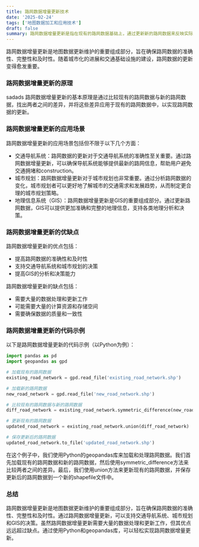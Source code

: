 ```yaml
---
title: 路网数据增量更新技术
date: '2025-02-24'
tags: ['地图数据加工和应用技术']
draft: false
summary: 路网数据增量更新是指在现有的路网数据基础上，通过更新新的路网数据来反映实际路网变化的过程。
---
```


路网数据增量更新是地图数据更新维护的重要组成部分，旨在确保路网数据的准确性、完整性和及时性。随着城市化的进展和交通基础设施的建设，路网数据的更新变得愈发重要。

### 路网数据增量更新的原理

sadads
路网数据增量更新的基本原理是通过比较现有的路网数据与新的路网数据，找出两者之间的差异，并将这些差异应用于现有的路网数据中，以实现路网数据的更新。

### 路网数据增量更新的应用场景

路网数据增量更新的应用场景包括但不限于以下几个方面：

- 交通导航系统：路网数据的更新对于交通导航系统的准确性至关重要。通过路网数据增量更新，可以确保导航系统能够提供最新的路网信息，帮助用户避免交通拥堵和construction。
- 城市规划：路网数据增量更新对于城市规划也非常重要。通过分析路网数据的变化，城市规划者可以更好地了解城市的交通需求和发展趋势，从而制定更合理的城市规划策略。
- 地理信息系统（GIS）：路网数据增量更新是GIS的重要组成部分。通过更新路网数据，GIS可以提供更加准确和完整的地理信息，支持各类地理分析和决策。

### 路网数据增量更新的优缺点

路网数据增量更新的优点包括：

- 提高路网数据的准确性和及时性
- 支持交通导航系统和城市规划的决策
- 提高GIS的分析和决策能力

路网数据增量更新的缺点包括：

- 需要大量的数据处理和更新工作
- 可能需要大量的计算资源和存储空间
- 需要确保数据的质量和一致性

### 路网数据增量更新的代码示例

以下是路网数据增量更新的代码示例（以Python为例）：

```python
import pandas as pd
import geopandas as gpd

# 加载现有的路网数据
existing_road_network = gpd.read_file('existing_road_network.shp')

# 加载新的路网数据
new_road_network = gpd.read_file('new_road_network.shp')

# 比较现有的路网数据与新的路网数据
diff_road_network = existing_road_network.symmetric_difference(new_road_network)

# 更新现有的路网数据
updated_road_network = existing_road_network.union(diff_road_network)

# 保存更新后的路网数据
updated_road_network.to_file('updated_road_network.shp')
```

在这个例子中，我们使用Python的geopandas库来加载和处理路网数据。我们首先加载现有的路网数据和新的路网数据，然后使用symmetric_difference方法来比较两者之间的差异。最后，我们使用union方法来更新现有的路网数据，并保存更新后的路网数据到一个新的shapefile文件中。

### 总结

路网数据增量更新是地图数据更新维护的重要组成部分，旨在确保路网数据的准确性、完整性和及时性。通过路网数据增量更新，可以支持交通导航系统、城市规划和GIS的决策。虽然路网数据增量更新需要大量的数据处理和更新工作，但其优点远远超过缺点。通过使用Python和geopandas库，可以轻松实现路网数据增量更新。
